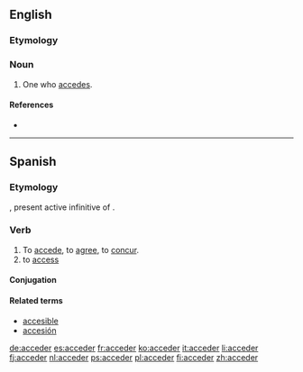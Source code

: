 {{also|accéder}}
==English==

===Etymology===
{{suffix|accede|er}}

===Noun===
{{en-noun}}

# One who [[accede]]s.

====References====
* {{R:Webster 1913}}

----

==Spanish==

===Etymology===
{{etyl|la|es}} {{term|accedere|accēdere|lang=la}}, present active infinitive of {{term|accedo|accēdō|lang=la}}.

===Verb===
{{es-verb|acced|er}}

# To [[accede]], to [[agree]], to [[concur]].
# to [[access]]

====Conjugation====
{{es-conj-er|acced}}

====Related terms====
* [[accesible]]
* [[accesión]]

[[de:acceder]]
[[es:acceder]]
[[fr:acceder]]
[[ko:acceder]]
[[it:acceder]]
[[li:acceder]]
[[fj:acceder]]
[[nl:acceder]]
[[ps:acceder]]
[[pl:acceder]]
[[fi:acceder]]
[[zh:acceder]]